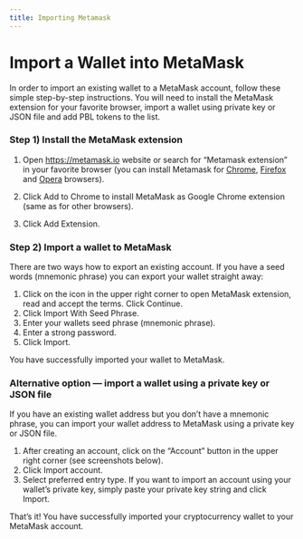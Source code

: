 ---
title: Importing Metamask
---

# Import a Wallet into MetaMask 


In order to import an existing wallet to a MetaMask account, follow these simple step-by-step instructions. You will need to install the MetaMask extension for your favorite browser, import a wallet using private key or JSON file and add PBL tokens to the list.

### Step 1) Install the MetaMask extension

1. Open https://metamask.io website or search for “Metamask extension” in your favorite browser (you can install Metamask for [Chrome](https://chrome.google.com/webstore/detail/nkbihfbeogaeaoehlefnkodbefgpgknn), [Firefox](https://addons.mozilla.org/en-US/firefox/addon/ether-metamask/) and [Opera](https://addons.opera.com/en/extensions/details/metamask/) browsers).



2. Click Add to Chrome to install MetaMask as Google Chrome extension (same as for other browsers).

3. Click Add Extension.




### Step 2) Import a wallet to MetaMask

There are two ways how to export an existing account. If you have a seed words (mnemonic phrase) you can export your wallet straight away:

1. Click on the icon in the upper right corner to open MetaMask extension, read and accept the terms. Click Continue.
2. Click Import With Seed Phrase.
3. Enter your wallets seed phrase (mnemonic phrase).
4. Enter a strong password.
5. Click Import.


You have successfully imported your wallet to MetaMask.

### Alternative option — import a wallet using a private key or JSON file

If you have an existing wallet address but you don’t have a mnemonic phrase, you can import your wallet address to MetaMask using a private key or JSON file.

1. After creating an account, click on the “Account” button in the upper right corner (see screenshots below).
2. Click Import account.
3. Select preferred entry type. If you want to import an account using your wallet’s private key, simply paste your private key string and click Import.


That’s it! You have successfully imported your cryptocurrency wallet to your MetaMask account.